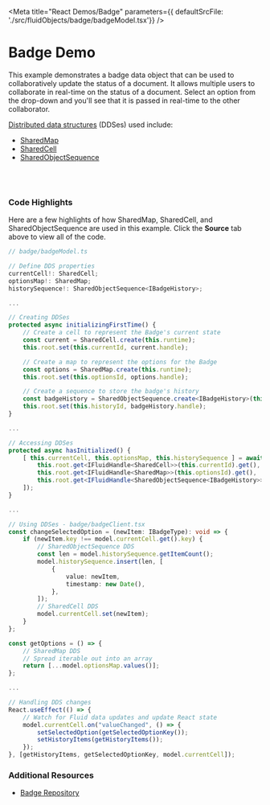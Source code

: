 
<Meta title="React Demos/Badge" parameters={{ defaultSrcFile: './src/fluidObjects/badge/badgeModel.tsx'}} />

# Badge Demo

This example demonstrates a badge data object that can be used to collaboratively update the status of a document. It allows multiple
users to collaborate in real-time on the status of a document. Select an option from the drop-down
and you'll see that it is passed in real-time to the other collaborator.

<a href="https://fluidframework.com/docs/concepts/dds/" target="_blank">Distributed data structures</a> (DDSes) used include:

* <a href="https://fluidframework.com/apis/map/sharedmap/" target="_blank">SharedMap</a>
* <a href="https://fluidframework.com/apis/cell/sharedcell/" target="_blank">SharedCell</a>
* <a href="https://fluidframework.com/apis/sequence/sharedobjectsequence/" target="_blank">SharedObjectSequence</a>

<Canvas>
  <Story name="Local Server">
    <FluidLoader factory={BadgeContainerFactory} title={"Badge"}></FluidLoader>
  </Story>
  <Story name="Fluid Relay Service">
    <FluidLoader factory={BadgeContainerFactory} title={"Badge"} mode={"frs"}></FluidLoader>
  </Story>
</Canvas>

<br /><br />

### Code Highlights

Here are a few highlights of how SharedMap, SharedCell, and SharedObjectSequence are used in this example. Click the **Source** tab above to 
view all of the code.

```typescript
// badge/badgeModel.ts

// Define DDS properties
currentCell!: SharedCell;
optionsMap!: SharedMap;
historySequence!: SharedObjectSequence<IBadgeHistory>;

...

// Creating DDSes
protected async initializingFirstTime() {
    // Create a cell to represent the Badge's current state
    const current = SharedCell.create(this.runtime);
    this.root.set(this.currentId, current.handle);

    // Create a map to represent the options for the Badge
    const options = SharedMap.create(this.runtime);
    this.root.set(this.optionsId, options.handle);

    // Create a sequence to store the badge's history
    const badgeHistory = SharedObjectSequence.create<IBadgeHistory>(this.runtime);
    this.root.set(this.historyId, badgeHistory.handle);
}

...

// Accessing DDSes
protected async hasInitialized() {
    [ this.currentCell, this.optionsMap, this.historySequence ] = await Promise.all([
        this.root.get<IFluidHandle<SharedCell>>(this.currentId).get(),
        this.root.get<IFluidHandle<SharedMap>>(this.optionsId).get(),
        this.root.get<IFluidHandle<SharedObjectSequence<IBadgeHistory>>>(this.historyId).get(),
    ]);
}

...

// Using DDSes - badge/badgeClient.tsx
const changeSelectedOption = (newItem: IBadgeType): void => {
    if (newItem.key !== model.currentCell.get().key) {
        // SharedObjectSequence DDS
        const len = model.historySequence.getItemCount();
        model.historySequence.insert(len, [
            {
                value: newItem,
                timestamp: new Date(),
            },
        ]);
        // SharedCell DDS
        model.currentCell.set(newItem);
    }
};

const getOptions = () => {
    // SharedMap DDS
    // Spread iterable out into an array
    return [...model.optionsMap.values()];
};

...

// Handling DDS changes
React.useEffect(() => {
    // Watch for Fluid data updates and update React state
    model.currentCell.on("valueChanged", () => {
        setSelectedOption(getSelectedOptionKey());
        setHistoryItems(getHistoryItems());
    });
}, [getHistoryItems, getSelectedOptionKey, model.currentCell]);

```

### Additional Resources

* <a href="https://github.com/microsoft/FluidFramework/tree/main/examples/data-objects/badge" target="_blank">Badge Repository</a>
